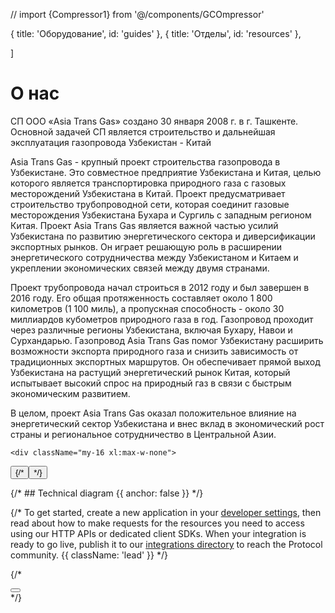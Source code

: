 
// import {Compressor1} from '@/components/GCOmpressor'



  { title: 'Оборудование', id: 'guides' },
  { title: 'Отделы', id: 'resources' },

  
]

<HeroPattern />

# О нас

СП ООО «Asia Trans Gas» создано 30 января 2008 г. в г. Ташкенте. Основной задачей СП является строительство и дальнейшая эксплуатация газопровода Узбекистан - Китай


Asia Trans Gas - крупный проект строительства газопровода в Узбекистане. Это совместное предприятие Узбекистана и Китая, целью которого является транспортировка природного газа с газовых месторождений Узбекистана в Китай. Проект предусматривает строительство трубопроводной сети, которая соединит газовые месторождения Узбекистана Бухара и Сургиль с западным регионом Китая.
Проект Asia Trans Gas является важной частью усилий Узбекистана по развитию энергетического сектора и диверсификации экспортных рынков. Он играет решающую роль в расширении энергетического сотрудничества между Узбекистаном и Китаем и укреплении экономических связей между двумя странами.
<div className="my-16 xl:max-w-none">
<GroupImage/>
</div>

Проект трубопровода начал строиться в 2012 году и был завершен в 2016 году. Его общая протяженность составляет около 1 800 километров (1 100 миль), а пропускная способность - около 30 миллиардов кубометров природного газа в год. Газопровод проходит через различные регионы Узбекистана, включая Бухару, Навои и Сурхандарью.
Газопровод Asia Trans Gas помог Узбекистану расширить возможности экспорта природного газа и снизить зависимость от традиционных экспортных маршрутов. Он обеспечивает прямой выход Узбекистана на растущий энергетический рынок Китая, который испытывает высокий спрос на природный газ в связи с быстрым экономическим развитием.

В целом, проект Asia Trans Gas оказал положительное влияние на энергетический сектор Узбекистана и внес вклад в экономический рост страны и региональное сотрудничество в Центральной Азии.


    <div className="my-16 xl:max-w-none">

<Compressor1 />
</div>
  

<div className="not-prose mb-16 mt-6 flex gap-3">
  <Button href="https://asiatransgas.uz/" arrow="right" children="Asia Trans Gas" />
  {/* <Button href="/sdks" variant="outline" children="Explore SDKs" /> */}
</div>

{/* ## Technical diagram {{ anchor: false }} */}

{/* To get started, create a new application in your [developer settings](#), then read about how to make requests for the resources you need to access using our HTTP APIs or dedicated client SDKs. When your integration is ready to go live, publish it to our [integrations directory](#) to reach the Protocol community. {{ className: 'lead' }} */}

{/* 
<div className="not-prose">
  <Button
    href="/sdks"
    variant="text"
    arrow="right"
    children="Get your API key"
  />
</div> */}

<Guides />
<Resources />

